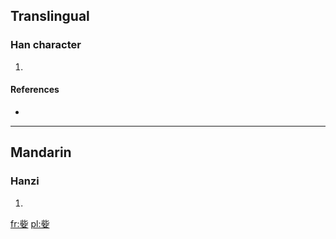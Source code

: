 ==Translingual==

===Han character===
{{Han char|rn=38|rad=女|as=05|sn=8|four=|canj=卜心女 (YPV)}}

# {{defn|Han|sort=女05}}

====References====
* {{Han ref|kx=0259.120|dkj=06183|dj=0525.020|hdz=21043.140|uh=59D5|ud=22997}}

----

==Mandarin==

===Hanzi===
{{cmn-hanzi|pin=[[jiǎo]] ([[jiao3]]), [[xiáo]] ([[xiao2]]), [[zī]] ([[zi1]])|wg=chiao<sup>3</sup>, hsiao<sup>2</sup>, tzu<sup>1</sup>}}

# {{defn|lang=cmn|sort=女05}}

[[fr:姕]]
[[pl:姕]]